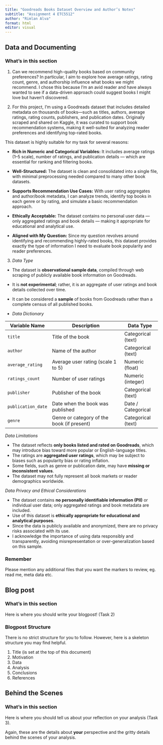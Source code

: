 ---
title: "Goodreads Books Dataset Overview and Author’s Notes"
subtitle: "Assignment 4 ETC5512"
author: "Rimlan Alva"
format: html
editor: visual
---

::: panel-tabset
<!-- Task 1 Tab: Data and Documenting -->

## Data and Documenting

### What's in this section

1.  Can we recommend high-quality books based on community preferences? 
 In particular, I aim to explore how average ratings, rating count, genre, and authorship influence what books we might recommend. I chose this because I'm an avid reader and have always wanted to see if a data-driven approach could suggest books I might love but haven’t discovered.
 
2. For this project, I’m using a Goodreads dataset that includes detailed metadata on thousands of books—such as titles, authors, average ratings, rating counts, publishers, and publication dates. Originally scraped and shared on Kaggle, it was curated to support book recommendation systems, making it well-suited for analyzing reader preferences and identifying top-rated books.

This dataset is highly suitable for my task for several reasons:

- **Rich in Numeric and Categorical Variables:**
It includes average ratings (1–5 scale), number of ratings, and publication details — which are essential for ranking and filtering books.

- **Well-Structured:**
The dataset is clean and consolidated into a single file, with minimal preprocessing needed compared to many other book datasets.

- **Supports Recommendation Use Cases:**
With user rating aggregates and author/book metadata, I can analyze trends, identify top books in each genre or by rating, and simulate a basic recommendation approach.

- **Ethically Acceptable:**
The dataset contains no personal user data — only aggregated ratings and book details — making it appropriate for educational and analytical use.

- **Aligned with My Question:**
Since my question revolves around identifying and recommending highly-rated books, this dataset provides exactly the type of information I need to evaluate book popularity and reader preferences.

3. *Data Type*
- The dataset is **observational sample data**, compiled through web scraping of publicly available book information on Goodreads.
- It is **not experimental**; rather, it is an aggregate of user ratings and book details collected over time.
- It can be considered a **sample** of books from Goodreads rather than a complete census of all published books.

- *Data Dictionary*

| Variable Name      | Description                              | Data Type          |
|--------------------|------------------------------------------|--------------------|
| `title`            | Title of the book                        | Categorical (text) |
| `author`           | Name of the author                       | Categorical (text) |
| `average_rating`   | Average user rating (scale 1 to 5)       | Numeric (float)     |
| `ratings_count`    | Number of user ratings                    | Numeric (integer)   |
| `publisher`        | Publisher of the book                    | Categorical (text) |
| `publication_date` | Date when the book was published         | Date / Categorical  |
| `genre`            | Genre or category of the book (if present) | Categorical (text) |

*Data Limitations*

- The dataset reflects **only books listed and rated on Goodreads**, which may introduce bias toward more popular or English-language titles.
- The ratings are **aggregated user ratings**, which may be subject to biases such as popularity bias or rating inflation.
- Some fields, such as genre or publication date, may have **missing or inconsistent values**.
- The dataset may not fully represent all book markets or reader demographics worldwide.

*Data Privacy and Ethical Considerations*

- The dataset contains **no personally identifiable information (PII)** or individual user data; only aggregated ratings and book metadata are included.
- Use of this dataset is **ethically appropriate for educational and analytical purposes**.
- Since the data is publicly available and anonymized, there are no privacy risks associated with its use.
- I acknowledge the importance of using data responsibly and transparently, avoiding misrepresentation or over-generalization based on this sample.





### Remember

Please mention any additional files that you want the markers to review, eg. read me, meta data etc.

<!-- Task 2 Tab: Writing your blogpost -->

## Blog post

### What's in this section

Here is where you should write your blogpost! (Task 2)

### Blogpost Structure

There is no strict structure for you to follow. However, here is a skeleton structure you may find helpful.

1.  Title (is set at the top of this document)
2.  Motivation\
3.  Data\
4.  Analysis\
5.  Conclusions\
6.  References

<!-- Task 3 Tab: Behind the Scenes -  -->

## Behind the Scenes

### What's in this section

Here is where you should tell us about your reflection on your analysis (Task 3).

Again, these are the details about **your** perspective and the gritty details behind the scenes of your analysis.
:::
